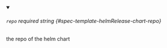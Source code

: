 
<details className="config-field" data-expandable="false" open>
<summary>

###### `repo` <span className="config-field-required" data-required="false">required</span> <span className="config-field-type">string</span> <span className="config-field-default"></span> <span className="config-field-enum"></span> {#spec-template-helmRelease-chart-repo}

the repo of the helm chart

</summary>



</details>
